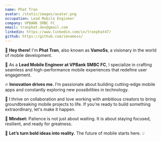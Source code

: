 ```yaml
---
name: Phat Tran
avatar: /static/images/avatar.png
occupation: Lead Mobile Engineer
company: VPBANK SMBC FC 
email: tranphat.dev@gmail.com
linkedin: https://www.linkedin.com/in/tranphat47/
github: https://github.com/imvamoss/
---
```


👋 **Hey there!** I'm **Phat Tran**, also known as **VamoSs**, a visionary in the world of mobile development.  

💼 As a **Lead Mobile Engineer at VPBank SMBC FC**, I specialize in crafting seamless and high-performance mobile experiences that redefine user engagement.  

🔥 **Innovation drives me.** I’m passionate about building cutting-edge mobile apps and constantly exploring new possibilities in technology. 

👯 I thrive on collaboration and love working with ambitious creators to bring groundbreaking mobile projects to life. If you're ready to build something extraordinary, let's make it happen.  

🌱 **Mindset:** Patience is not just about waiting. It is about staying focused, resilient, and ready for greatness.

🚀 **Let’s turn bold ideas into reality.** The future of mobile starts here. 💡  
